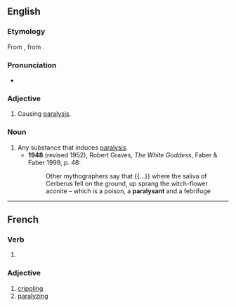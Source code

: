 ==English==

===Etymology===
From {{bor|en|fr|paralysant}}, from {{m|fr|paralyser||to paralyse}}.

===Pronunciation===
* {{IPA|/ˈpæɹəlaɪzənt/|lang=en}}

===Adjective===
{{en-adj}}

# Causing [[paralysis]].

===Noun===
{{en-noun}}

# Any substance that induces [[paralysis]].
#* '''1948''' (revised 1952), Robert Graves, ''The White Goddess'', Faber & Faber 1999, p. 48:
#*: Other mythographers say that {{...}} where the saliva of Cerberus fell on the ground, up sprang the witch-flower aconite – which is a poison, a '''paralysant''' and a febrifuge

----

==French==

===Verb===
{{head|fr|present participle}}

# {{present participle of|paralyser|lang=fr|nocat=1}}

===Adjective===
{{fr-adj}}

# [[crippling]]
# [[paralyzing]]